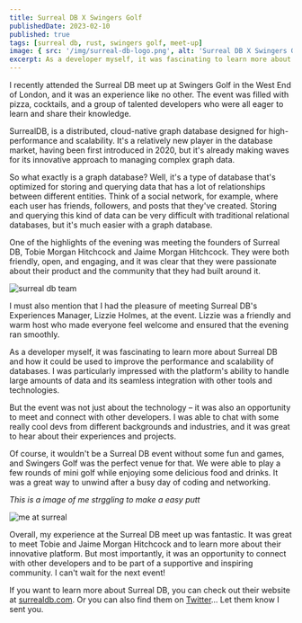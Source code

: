 ```yaml
---
title: Surreal DB X Swingers Golf
publishedDate: 2023-02-10
published: true
tags: [surreal db, rust, swingers golf, meet-up]
image: { src: '/img/surreal-db-logo.png', alt: 'Surreal DB X Swingers Golf' }
excerpt: As a developer myself, it was fascinating to learn more about Surreal DB and how it could be used to improve the performance and scalability of databases. I was particularly impressed with the platform's ability to handle large amounts of data and its seamless integration with other tools and technologies.
---
```



I recently attended the Surreal DB meet up at Swingers Golf in the West End of London, and it was an experience like no other. The event was filled with pizza, cocktails, and a group of talented developers who were all eager to learn and share their knowledge.

SurrealDB, is a distributed, cloud-native graph database designed for high-performance and scalability. It's a relatively new player in the database market, having been first introduced in 2020, but it's already making waves for its innovative approach to managing complex graph data.

So what exactly is a graph database? Well, it's a type of database that's optimized for storing and querying data that has a lot of relationships between different entities. Think of a social network, for example, where each user has friends, followers, and posts that they've created. Storing and querying this kind of data can be very difficult with traditional relational databases, but it's much easier with a graph database.

One of the highlights of the evening was meeting the founders of Surreal DB, Tobie Morgan Hitchcock and Jaime Morgan Hitchcock. They were both friendly, open, and engaging, and it was clear that they were passionate about their product and the community that they had built around it.

<Image alt="surreal db team" src="/img/surreal-db-team.jpg" />

I must also mention that I had the pleasure of meeting Surreal DB's Experiences Manager, Lizzie Holmes, at the event. Lizzie was a friendly and warm host who made everyone feel welcome and ensured that the evening ran smoothly.

As a developer myself, it was fascinating to learn more about Surreal DB and how it could be used to improve the performance and scalability of databases. I was particularly impressed with the platform's ability to handle large amounts of data and its seamless integration with other tools and technologies.

But the event was not just about the technology – it was also an opportunity to meet and connect with other developers. I was able to chat with some really cool devs from different backgrounds and industries, and it was great to hear about their experiences and projects.

Of course, it wouldn't be a Surreal DB event without some fun and games, and Swingers Golf was the perfect venue for that. We were able to play a few rounds of mini golf while enjoying some delicious food and drinks. It was a great way to unwind after a busy day of coding and networking.

_This is a image of me strggling to make a easy putt_

<Image alt="me at surreal" src="/img/surreal-db-me.jpg" />

Overall, my experience at the Surreal DB meet up was fantastic. It was great to meet Tobie and Jaime Morgan Hitchcock and to learn more about their innovative platform. But most importantly, it was an opportunity to connect with other developers and to be part of a supportive and inspiring community. I can't wait for the next event!

If you want to learn more about Surreal DB, you can check out their website at [surrealdb.com](https://surrealdb.com/). Or you can also find them on [Twitter](https://twitter.com/surrealdb)... Let them know I sent you.
